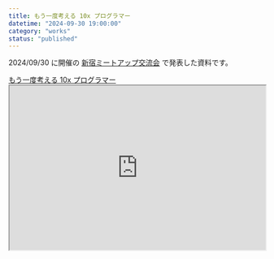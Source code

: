 ```yaml
---
title: もう一度考える 10x プログラマー
datetime: "2024-09-30 19:00:00"
category: "works"
status: "published"
---
```


2024/09/30 に開催の [新宿ミートアップ交流会](/contents/005-shinjuku-meetup-v0) で発表した資料です。

<a href="https://slides-nasjp.vercel.app/20240930_meetup_v0_rethink_10x_programmer/output.html" target="_blank" rel="noopener noreferrer">
  もう一度考える 10x プログラマー
</a>

<iframe src="https://slides-nasjp.vercel.app/20240930_meetup_v0_rethink_10x_programmer/output.html" 
  width="100%"
  height="324px"
/>


Related: [新宿ミートアップ交流会](/contents/005-shinjuku-meetup-v0)
